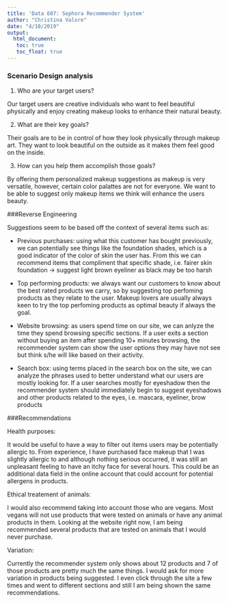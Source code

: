 ```yaml
---
title: 'Data 607: Sephora Recommender System'
author: "Christina Valore"
date: "4/10/2019"
output:
  html_document:
   toc: true
   toc_float: true
---
```


### Scenario Design analysis

1. Who are your target users?

Our target users are creative individuals who want to feel beautiful physically and enjoy creating makeup looks to enhance their natural beauty.

2. What are their key goals?

Their goals are to be in control of how they look physically through makeup art. They want to look beautiful on the outside as it makes them feel good on the inside. 

3. How can you help them accomplish those goals?

By offering them personalized makeup suggestions as makeup is very versatile, however, certain color palattes are not for everyone. We want to be able to suggest only makeup items we think will enhance the users beauty. 


###Reverse Engineering

Suggestions seem to be based off the context of several items such as: 

- Previous purchases: using what this customer has bought previously, we can potentially see things like the foundation shades, which is a good indicator of the color of skin the user has. From this we can recommend items that compliment that specific shade, i.e. fairer skin foundation -> suggest light brown eyeliner as black may be too harsh 

- Top performing products: we always want our customers to know about the best rated products we carry, so by suggesting top perfoming products as they relate to the user. Makeup lovers are usually always keen to try the top perfoming products as optimal beauty if always the goal.

- Website browsing: as users spend time on our site, we can anlyze the time they spend browsing specific sections. If a user exits a section without buying an item after spending 10+ minutes browsing, the recommender system can show the user options they may have not see but think s/he will like based on their activity. 

- Search box: using terms placed in the search box on the site, we can analyze the phrases used to better understand what our users are mostly looking for. If a user searches mostly for eyeshadow then the recommender system should immediately begin to suggest eyeshadows and other products related to the eyes, i.e. mascara, eyeliner, brow products

###Recommendations

Health purposes: 

It would be useful to have a way to filter out items users may be potentially allergic to. From experience, I have purchased face makeup that I was slightly allergic to and although nothing serious occurred, it was still an unpleasant feeling to have an itchy face for several hours. This could be an additional data field in the online account that could account for potential allergens in products.

Ethical treatement of animals:

I would also recommend taking into account those who are vegans. Most vegans will not use products that were tested on animals or have any animal products in them. Looking at the website right now, I am being recommended several products that are tested on animals that I would never purchase. 

Variation:

Currently the recommender system only shows about 12 products and 7 of those products are pretty much the same things. I would ask for more variation in products being suggested. I even click through the site a few times and went to different sections and still I am being shown the same recommendations. 